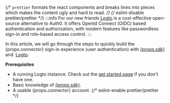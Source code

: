 {/* `prettier` formats the react components and breaks lines into pieces which makes the content ugly and hard to read. */}
{/* eslint-disable prettier/prettier */}
:::info For our new friends
[Logto](https://logto.io) is a cost-effective open-source alternative to Auth0. It offers OpenId Connect (OIDC) based authentication and authorization, with modern features like passwordless sign-in and role-based access control.
:::

<p>
  In this article, we will go through the steps to quickly build the {props.connector} sign-in
  experience (user authentication) with <a href={props.link} target="_blank" rel="noopener">{props.sdk}</a> and&nbsp;
  <a href="https://logto.io" target="_blank" rel="noopener">Logto</a>.
</p>

**Prerequisites**

- A running Logto instance. Check out the [get started page](/docs/tutorials/get-started/) if you don't have one.
- <span>Basic knowledge of <a href={props.link} target="_blank" rel="noopener">{props.sdk}</a>.</span>
- <span>A usable {props.connector} account.</span>
{/* eslint-enable prettier/prettier */}
